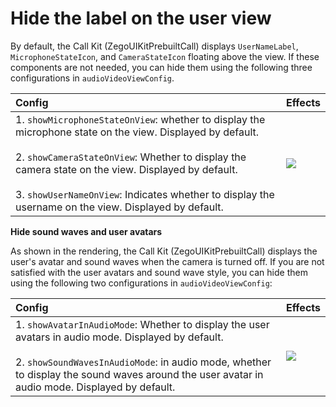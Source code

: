 # Hide the label on the user view

By default, the Call Kit (ZegoUIKitPrebuiltCall) displays `UserNameLabel`, `MicrophoneStateIcon`, and `CameraStateIcon` floating above the view. If these components are not needed, you can hide them using the following three configurations in `audioVideoViewConfig`.

| Config                                                                                                                                                                                                                                                                                                                                                                 | Effects                                                                                                                                                                        |
| :--------------------------------------------------------------------------------------------------------------------------------------------------------------------------------------------------------------------------------------------------------------------------------------------------------------------------------------------------------------------- | :----------------------------------------------------------------------------------------------------------------------------------------------------------------------------- |
| 1. <code>showMicrophoneStateOnView</code>: whether to display the microphone state on the view. Displayed by default.<br/><br/>2. <code>showCameraStateOnView</code>: Whether to display the camera state on the view. Displayed by default.<br/><br/>3. <code>showUserNameOnView</code>: Indicates whether to display the username on the view. Displayed by default. | <Frame width="400" height="auto" caption=""><img src="https://media-resource.spreading.io/5fa3f99cda659c8c9f2907cbb0242e6c/workspace86/_normal_switch_30_label.png" /></Frame> |


**Hide sound waves and user avatars**


As shown in the rendering, the Call Kit (ZegoUIKitPrebuiltCall) displays the user's avatar and sound waves when the camera is turned off. If you are not satisfied with the user avatars and sound wave style, you can hide them using the following two configurations in `audioVideoViewConfig`:

| Config                                                                                                                                                                                                                                                                            | Effects                                                                                                                                                                              |
| :-------------------------------------------------------------------------------------------------------------------------------------------------------------------------------------------------------------------------------------------------------------------------------- | :----------------------------------------------------------------------------------------------------------------------------------------------------------------------------------- |
| 1. <code>showAvatarInAudioMode</code>: Whether to display the user avatars in audio mode. Displayed by default.<br/><br/>2. <code>showSoundWavesInAudioMode</code>: in audio mode, whether to display the sound waves around the user avatar in audio mode. Displayed by default. | <Frame width="400" height="auto" caption=""><img src="https://media-resource.spreading.io/5fa3f99cda659c8c9f2907cbb0242e6c/workspace86/_remote_close_switch_30_label.png" /></Frame> |



